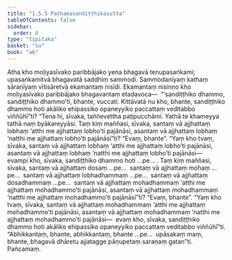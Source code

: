 ```yaml
---
title: "1.5.5 Paṭhamasandiṭṭhikasutta"
tableOfContents: false
sidebar:
  order: 8
type: "tipitaka"
basket: "su"
book: "a6"
---
```



<DynamicBreadcrumb />

<Division number="47" book="a6" bookNo="16" page="313">

<Paragraph number="359" book="a6">
Atha kho moḷiyasīvako paribbājako yena bhagavā tenupasaṅkami; upasaṅkamitvā bhagavatā saddhiṃ sammodi. Sammodanīyaṃ kathaṃ sāraṇīyaṃ vītisāretvā ekamantaṃ nisīdi. Ekamantaṃ nisinno kho moḷiyasīvako paribbājako bhagavantaṃ etadavoca—  “‘sandiṭṭhiko dhammo, sandiṭṭhiko dhammo’ti, bhante, vuccati. Kittāvatā nu kho, bhante, sandiṭṭhiko dhammo hoti akāliko ehipassiko opaneyyiko paccattaṃ veditabbo viññūhī”ti?
</Paragraph>

<Paragraph number="360" book="a6">
“Tena hi, sīvaka, taññevettha paṭipucchāmi. Yathā te khameyya tathā naṃ byākareyyāsi. Taṃ kiṃ maññasi, sīvaka, santaṃ vā ajjhattaṃ lobhaṃ ‘atthi me ajjhattaṃ lobho’ti pajānāsi, asantaṃ vā ajjhattaṃ lobhaṃ ‘natthi me ajjhattaṃ lobho’ti pajānāsī”ti? “Evaṃ, bhante”. “Yaṃ kho tvaṃ, sīvaka, santaṃ vā ajjhattaṃ lobhaṃ ‘atthi me ajjhattaṃ lobho’ti pajānāsi, asantaṃ vā ajjhattaṃ lobhaṃ ‘natthi me ajjhattaṃ lobho’ti pajānāsi—  evampi kho, sīvaka, sandiṭṭhiko dhammo hoti …pe… .
</Paragraph>

<Paragraph number="361" book="a6">
Taṃ kiṃ maññasi, sīvaka, santaṃ vā ajjhattaṃ dosaṃ …pe…  santaṃ vā ajjhattaṃ mohaṃ …pe…  santaṃ vā ajjhattaṃ lobhadhammaṃ …pe…  santaṃ vā ajjhattaṃ dosadhammaṃ …pe…  santaṃ vā ajjhattaṃ mohadhammaṃ ‘atthi me ajjhattaṃ mohadhammo’ti pajānāsi, asantaṃ vā ajjhattaṃ mohadhammaṃ ‘natthi me ajjhattaṃ mohadhammo’ti pajānāsī”ti? “Evaṃ, bhante”. “Yaṃ kho tvaṃ, sīvaka, santaṃ vā ajjhattaṃ mohadhammaṃ ‘atthi me ajjhattaṃ mohadhammo’ti pajānāsi, asantaṃ vā ajjhattaṃ mohadhammaṃ ‘natthi me ajjhattaṃ mohadhammo’ti pajānāsi—  evaṃ kho, sīvaka, sandiṭṭhiko dhammo hoti akāliko ehipassiko opaneyyiko paccattaṃ veditabbo viññūhī”ti.
</Paragraph>

<Paragraph number="362" book="a6">
“Abhikkantaṃ, bhante, abhikkantaṃ, bhante …pe…  upāsakaṃ maṃ, bhante, bhagavā dhāretu ajjatagge pāṇupetaṃ saraṇaṃ gatan”ti.

</Paragraph>
</Division>

<Paragraph number="363" type="center" book="a6">
Pañcamaṃ.
</Paragraph>